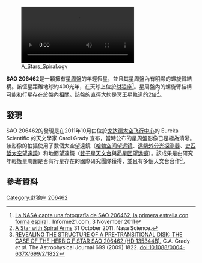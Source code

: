 [[File:A_Stars_Spiral.ogv|thumb]]

'''SAO 206462'''是一顆擁有[[星周盤|星周盤]]的年輕恆星，並且其星周盤內有明顯的螺旋臂結構。該恆星距離地球約400光年，在天球上位於[[豺狼座|豺狼座]]<ref>[http://informe21.com/ciencia-tecnologia/nasa-capta-fotografia-sao-206462-primera-estrella-forma-espiral La NASA capta una fotografía de SAO 206462, la primera estrella con forma espiral] {{Wayback|url=http://informe21.com/ciencia-tecnologia/nasa-capta-fotografia-sao-206462-primera-estrella-forma-espiral |date=20160304095422 }}. Informe21.com, 3 November 2011</ref>。星周盤內的螺旋臂結構可能和行星存在於盤內相關。該盤的直徑大約是冥王星軌道的2倍<ref>[http://science.nasa.gov/science-news/science-at-nasa/2011/31oct_spiralarms/ A Star with Spiral Arms] {{Wayback|url=http://science.nasa.gov/science-news/science-at-nasa/2011/31oct_spiralarms/ |date=20151106224112 }} 31 October 2011. Nasa Science.</ref>。

== 發現 ==
SAO 206462的發現是在2011年10月由位於[[戈达德太空飞行中心|戈达德太空飞行中心]]的 Eureka Scientific 的天文學家 Carol Grady 宣布，當時公布的星周盤影像已是極為清晰。該影像的拍攝使用了數個太空望遠鏡（[[哈勃空间望远镜|哈勃空间望远镜]]、[[远紫外分光探测器|远紫外分光探测器]]、[[史匹哲太空望遠鏡|史匹哲太空望遠鏡]]）和地面望遠鏡（[[雙子星天文台|雙子星天文台]]與[[昴星团望远镜|昴星团望远镜]]）。該成果是由研究年輕恆星周圍是否有行星存在的國際研究團隊獲得，並且有多個天文台合作<ref>[http://iopscience.iop.org/0004-637X/699/2/1822/fulltext REVEALING THE STRUCTURE OF A PRE-TRANSITIONAL DISK: THE CASE OF THE HERBIG F STAR SAO 206462 (HD 135344B).] C.A. Grady ''et al.'' The Astrophysical Journal 699 (2009) 1822. doi:10.1088/0004-637X/699/2/1822</ref>。

== 參考資料 ==
<references />

{{Stars of Lupus}}

[[Category:豺狼座|Category:豺狼座]]
[[Category:SAO天體|206462]]